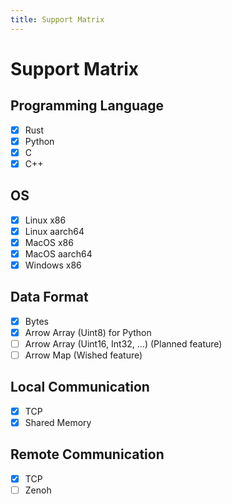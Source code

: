 ```yaml
---
title: Support Matrix
---
```


# Support Matrix

## Programming Language

- [x] Rust
- [x] Python
- [x] C
- [x] C++

## OS
- [x] Linux x86
- [x] Linux aarch64
- [x] MacOS x86
- [x] MacOS aarch64
- [x] Windows x86

## Data Format
- [x] Bytes
- [x] Arrow Array (Uint8) for Python
- [ ] Arrow Array (Uint16, Int32, ...) (Planned feature)
- [ ] Arrow Map (Wished feature)

## Local Communication
- [x] TCP
- [x] Shared Memory

## Remote Communication
- [x] TCP
- [ ] Zenoh
